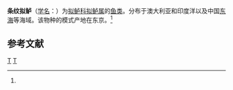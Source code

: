 {{Speciesbox
| taxon = Parapercis mimaseana
| binomial_authority = (Kamohara, 1937)<ref name='id7985'>{{cite web| url =http://www.bioinfo.cn/db05/BjdwSpecies.php?action=view&id=7985| title =条纹拟鲈| work =《中国动物物种编目数据库》| publisher =中国科学院微生物研究所| author =中国科学院动物研究所| accessdate =2009-04-16| deadurl =yes| archiveurl =https://web.archive.org/web/20160305004742/http://www.bioinfo.cn/db05/BjdwSpecies.php?action=view&id=7985| archivedate =2016-03-05}}</ref>
}}

'''条纹拟鲈'''（[[学名|学名]]：{{lang|la|''Parapercis mimaseana''}}）为[[拟鲈科|拟鲈科]][[拟鲈属|拟鲈属]]的[[鱼类|鱼类]]。分布于澳大利亚和印度洋以及中国[[东海|东海]]等海域。该物种的模式产地在东京。<ref name='id7985'/>

== 参考文献 ==
{{reflist}}

{{Taxonbar|from=Q2503817}}

[[Category:拟鲈属|T]]
[[Category:_1937年描述的鱼类|T]]
{{animal-stub}}